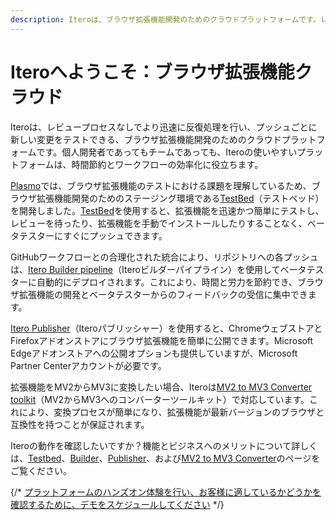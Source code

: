 ```yaml
---
description: Iteroは、ブラウザ拡張機能開発のためのクラウドプラットフォームです。レビュープロセスなしでより迅速に反復処理を行い、プッシュごとに新しい変更をテストできます。
---
```


# Iteroへようこそ：ブラウザ拡張機能クラウド

Iteroは、レビュープロセスなしでより迅速に反復処理を行い、プッシュごとに新しい変更をテストできる、ブラウザ拡張機能開発のためのクラウドプラットフォームです。個人開発者であってもチームであっても、Iteroの使いやすいプラットフォームは、時間節約とワークフローの効率化に役立ちます。

[Plasmo](https://www.plasmo.com)では、ブラウザ拡張機能のテストにおける課題を理解しているため、ブラウザ拡張機能開発のためのステージング環境である[TestBed](./itero/test-bed)（テストベッド）を開発しました。[TestBed](./itero/test-bed)を使用すると、拡張機能を迅速かつ簡単にテストし、レビューを待ったり、拡張機能を手動でインストールしたりすることなく、ベータテスターにすぐにプッシュできます。

GitHubワークフローとの合理化された統合により、リポジトリへの各プッシュは、[Itero Builder pipeline](./itero/builder)（Iteroビルダーパイプライン）を使用してベータテスターに自動的にデプロイされます。これにより、時間と労力を節約でき、ブラウザ拡張機能の開発とベータテスターからのフィードバックの受信に集中できます。

[Itero Publisher](./itero/publisher)（Iteroパブリッシャー）を使用すると、ChromeウェブストアとFirefoxアドオンストアにブラウザ拡張機能を簡単に公開できます。Microsoft Edgeアドオンストアへの公開オプションも提供していますが、Microsoft Partner Centerアカウントが必要です。

拡張機能をMV2からMV3に変換したい場合、Iteroは[MV2 to MV3 Converter toolkit](./itero/mv2-to-mv3)（MV2からMV3へのコンバーターツールキット）で対応しています。これにより、変換プロセスが簡単になり、拡張機能が最新バージョンのブラウザと互換性を持つことが保証されます。

Iteroの動作を確認したいですか？機能とビジネスへのメリットについて詳しくは、[Testbed](./itero/test-bed)、[Builder](./itero/builder)、[Publisher](./itero/publisher)、および[MV2 to MV3 Converter](./itero/mv2-to-mv3)のページをご覧ください。

{/* [プラットフォームのハンズオン体験を行い、お客様に適しているかどうかを確認するために、デモをスケジュールしてください](https://cal.com/plasmo/itero-demo) */}
